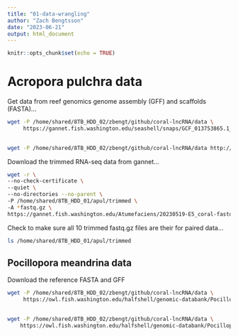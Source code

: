 ```yaml
---
title: "01-data-wrangling"
author: "Zach Bengtsson"
date: "2023-06-21"
output: html_document
---
```


```r
knitr::opts_chunk$set(echo = TRUE)
```

# Acropora pulchra data

Get data from reef genomics genome assembly (GFF) and scaffolds (FASTA)...
```bash
wget -P /home/shared/8TB_HDD_02/zbengt/github/coral-lncRNA/data \
     https://gannet.fish.washington.edu/seashell/snaps/GCF_013753865.1_Amil_v2.1_genomic.fna
     
```

```bash
wget -P /home/shared/8TB_HDD_02/zbengt/github/coral-lncRNA/data http://gannet.fish.washington.edu/seashell/snaps/GCF_013753865.1_Amil_v2.1_genomic.gff

```

Download the trimmed RNA-seq data from gannet...
```bash
wget -r \
--no-check-certificate \
--quiet \
--no-directories --no-parent \
-P /home/shared/8TB_HDD_01/apul/trimmed \
-A *fastq.gz \
https://gannet.fish.washington.edu/Atumefaciens/20230519-E5_coral-fastqc-fastp-multiqc-RNAseq/A_pulchra/trimmed/
```

Check to make sure all 10 trimmed fastq.gz files are their for paired data...
```bash
ls /home/shared/8TB_HDD_01/apul/trimmed
```

## Pocillopora meandrina data

Download the reference FASTA and GFF
```bash
wget -P /home/shared/8TB_HDD_02/zbengt/github/coral-lncRNA/data \
     https://owl.fish.washington.edu/halfshell/genomic-databank/Pocillopora_meandrina_HIv1.assembly.fasta
     
```

```bash
wget -P /home/shared/8TB_HDD_02/zbengt/github/coral-lncRNA/data \
    https://owl.fish.washington.edu/halfshell/genomic-databank/Pocillopora_meandrina_HIv1.genes.gff3
     
```


